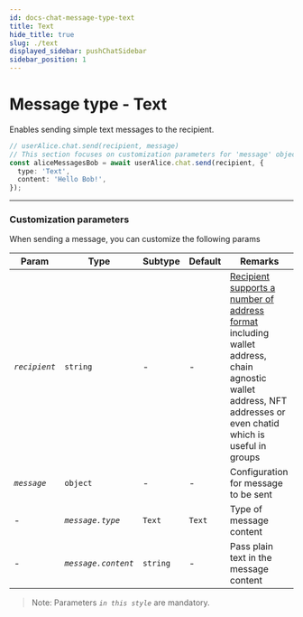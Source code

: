 ```yaml
---
id: docs-chat-message-type-text
title: Text
hide_title: true
slug: ./text
displayed_sidebar: pushChatSidebar
sidebar_position: 1
---
```


# Message type - Text
Enables sending simple text messages to the recipient.

<head>
  <title>Message Type - Text | Push Chat | Push Documentation</title>
</head>


<Tabs className="codetabs" groupId="code-examples">
  <TabItem value="js" attributes={{className: "codetab js"}} default>
    

  ```typescript
  // userAlice.chat.send(recipient, message)
  // This section focuses on customization parameters for 'message' object
  const aliceMessagesBob = await userAlice.chat.send(recipient, {
    type: 'Text',
    content: 'Hello Bob!',
  });
  ```

  </TabItem>
</Tabs>

---

### Customization parameters
When sending a message, you can customize the following params

| Param                  | Type                   | Subtype                                         | Default | Remarks                                                                             |
| ---------------------- | ---------------------- |------------------------------------------------ | ------- | ----------------------------------------------------------------------------------- |
| _`recipient`_             | `string`               | -                                               | -       | [Recipient supports a number of address format](./chat/build/types-of-recipient) including wallet address, chain agnostic wallet address, NFT addresses or even chatid which is useful in groups |
| _`message`_            | `object`               | -                                               | -       | Configuration for message to be sent                                                |
| -                      | _`message.type`_       | `Text`                                          | `Text`  | Type of message content                                                             |
| -                      | _`message.content`_    | `string`                                        | -       | Pass plain text in the message content                                              |

> Note: Parameters _`in this style`_ are mandatory.